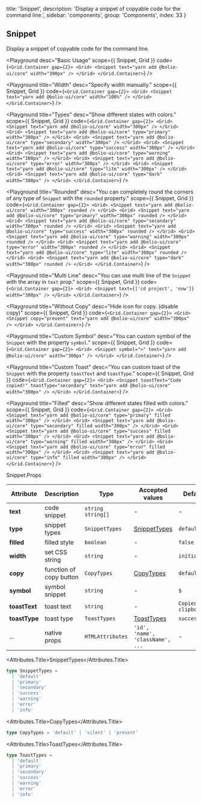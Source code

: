 
  title: 'Snippet',
  description: 'Display a snippet of copyable code for the command line.',
  sidebar: 'components',
  group: 'Components',
  index: 33
}

## Snippet

Display a snippet of copyable code for the command line.

<Playground
  desc="Basic Usage"
  scope={{ Snippet, Grid }}
  code={`
<Grid.Container gap={2}>
  <Grid>
    <Snippet text="yarn add @bolio-ui/core" width="300px" />
  </Grid>
</Grid.Container>
`}
/>

<Playground
  title="Width"
  desc="Specify width manually."
  scope={{ Snippet, Grid }}
  code={`
<Grid.Container gap={2}>
  <Grid>
    <Snippet text="yarn add @bolio-ui/core" width="100%" />
  </Grid>
</Grid.Container>
`}
/>

<Playground
  title="Types"
  desc="Show different states with colors."
  scope={{ Snippet, Grid }}
  code={`
<Grid.Container gap={2}>
  <Grid>
    <Snippet text="yarn add @bolio-ui/core" width="300px" />
  </Grid>
  <Grid>
    <Snippet text="yarn add @bolio-ui/core" type="primary" width="300px" />
  </Grid>
  <Grid>
    <Snippet text="yarn add @bolio-ui/core" type="secondary" width="300px" />
  </Grid>
  <Grid>
    <Snippet text="yarn add @bolio-ui/core" type="success" width="300px" />
  </Grid>
  <Grid>
    <Snippet text="yarn add @bolio-ui/core" type="warning" width="300px" />
  </Grid>
  <Grid>
    <Snippet text="yarn add @bolio-ui/core" type="error" width="300px" />
  </Grid>
  <Grid>
    <Snippet text="yarn add @bolio-ui/core" type="lite" width="300px" />
  </Grid>
  <Grid>
    <Snippet text="yarn add @bolio-ui/core" type="dark" width="300px" />
  </Grid>
</Grid.Container>
`}
/>

<Playground
  title="Rounded"
  desc="You can completely round the corners of any type of `Snippet` with the `rounded` property."
  scope={{ Snippet, Grid }}
  code={`
<Grid.Container gap={2}>
  <Grid>
    <Snippet text="yarn add @bolio-ui/core" width="300px" rounded />
  </Grid>
  <Grid>
    <Snippet
      text="yarn add @bolio-ui/core"
      type="primary"
      width="300px"
      rounded
    />
  </Grid>
  <Grid>
    <Snippet
      text="yarn add @bolio-ui/core"
      type="secondary"
      width="300px"
      rounded
    />
  </Grid>
  <Grid>
    <Snippet
      text="yarn add @bolio-ui/core"
      type="success"
      width="300px"
      rounded
    />
  </Grid>
  <Grid>
    <Snippet
      text="yarn add @bolio-ui/core"
      type="warning"
      width="300px"
      rounded
    />
  </Grid>
  <Grid>
    <Snippet
      text="yarn add @bolio-ui/core"
      type="error"
      width="300px"
      rounded
    />
  </Grid>
  <Grid>
    <Snippet
      text="yarn add @bolio-ui/core"
      type="lite"
      width="300px"
      rounded
    />
  </Grid>
  <Grid>
    <Snippet
      text="yarn add @bolio-ui/core"
      type="dark"
      width="300px"
      rounded
    />
  </Grid>
</Grid.Container>
`}
/>

<Playground
  title="Multi Line"
  desc="You can use multi line of the `Snippet` with the array in `text` prop."
  scope={{ Snippet, Grid }}
  code={`
<Grid.Container gap={2}>
  <Grid>
    <Snippet text={['cd project', 'now']} width="300px" />
  </Grid>
</Grid.Container>
`}
/>

<Playground
  title="Without Copy"
  desc="Hide icon for copy. (disable copy)"
  scope={{ Snippet, Grid }}
  code={`
<Grid.Container gap={2}>
  <Grid>
    <Snippet copy="prevent" text="yarn add @bolio-ui/core" width="300px" />
  </Grid>
</Grid.Container>
`}
/>

<Playground
  title="Custom Symbol"
  desc="You can custom symbol of the `Snippet` with the property `symbol`."
  scope={{ Snippet, Grid }}
  code={`
<Grid.Container gap={2}>
  <Grid>
    <Snippet symbol=">" text="yarn add @bolio-ui/core" width="300px" />
  </Grid>
</Grid.Container>
`}
/>

<Playground
  title="Custom Toast"
  desc="You can custom toast of the `Snippet` with the property `toastText` and `toastType`."
  scope={{ Snippet, Grid }}
  code={`
<Grid.Container gap={2}>
  <Grid>
    <Snippet
      toastText="Code copied!"
      toastType="secondary"
      text="yarn add @bolio-ui/core"
      width="300px"
    />
  </Grid>
</Grid.Container>
`}
/>

<Playground
  title="Filled"
  desc="Show different states filled with colors."
  scope={{ Snippet, Grid }}
  code={`
<Grid.Container gap={2}>
  <Grid>
    <Snippet
      text="yarn add @bolio-ui/core"
      type="primary"
      filled
      width="300px"
    />
  </Grid>
  <Grid>
    <Snippet
      text="yarn add @bolio-ui/core"
      type="secondary"
      filled
      width="300px"
    />
  </Grid>
  <Grid>
    <Snippet
      text="yarn add @bolio-ui/core"
      type="success"
      filled
      width="300px"
    />
  </Grid>
  <Grid>
    <Snippet
      text="yarn add @bolio-ui/core"
      type="warning"
      filled
      width="300px"
    />
  </Grid>
  <Grid>
    <Snippet
      text="yarn add @bolio-ui/core"
      type="error"
      filled
      width="300px"
    />
  </Grid>
  <Grid>
    <Snippet
      text="yarn add @bolio-ui/core"
      type="info"
      filled
      width="300px"
    />
  </Grid>
</Grid.Container>
`}
/>

<Attributes edit="/pages/components/snippet.mdx">
<Attributes.Title>Snippet.Props</Attributes.Title>

| Attribute     | Description             | Type                | Accepted values                  | Default                |
| ------------- | ----------------------- | ------------------- | -------------------------------- | ---------------------- |
| **text**      | code snippet            | `string` `string[]` | -                                | -                      |
| **type**      | snippet types           | `SnippetTypes`      | [SnippetTypes](#snippettypes)    | `default`              |
| **filled**    | filled style            | `boolean`           | -                                | `false`                |
| **width**     | set CSS string          | `string`            | -                                | `initial`              |
| **copy**      | function of copy button | `CopyTypes`         | [CopyTypes](#copytypes)          | `default`              |
| **symbol**    | symbol snippet          | `string`            | -                                | `$`                    |
| **toastText** | toast text              | `string`            | -                                | `Copied to clipboard!` |
| **toastType** | toast type              | `ToastTypes`        | [ToastTypes](#toasttypes)        | `success`              |
| ...           | native props            | `HTMLAttributes`    | `'id', 'name', 'className', ...` | -                      |

<Attributes.Title>SnippetTypes</Attributes.Title>

```ts
type SnippetTypes =
  | 'default'
  | 'primary'
  | 'secondary'
  | 'success'
  | 'warning'
  | 'error'
  | 'info'
```

<Attributes.Title>CopyTypes</Attributes.Title>

```ts
type CopyTypes = 'default' | 'silent' | 'prevent'
```

<Attributes.Title>ToastTypes</Attributes.Title>

```ts
type ToastTypes =
  | 'default'
  | 'primary'
  | 'secondary'
  | 'success'
  | 'warning'
  | 'error'
  | 'info'
```

</Attributes>


